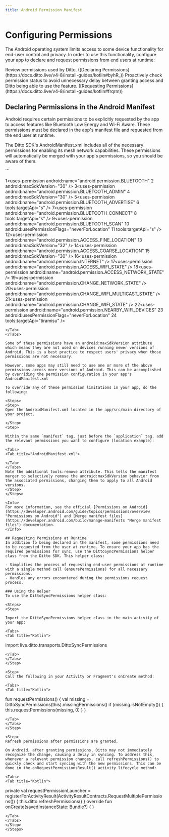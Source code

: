 ```yaml
---
title: Android Permission Manifest
---
```


# Configuring Permissions

The Android operating system limits access to some device functionality for end-user control and privacy. In order to use this functionality, configure your app to declare and request permissions from end users at runtime:

<Steps>
<Step>
Review permissions used by Ditto. ([Declaring Permissions](https://docs.ditto.live/v4-8/install-guides/kotlin#byhR_))
</Step>
<Step>
Proactively check permission status to avoid unnecessary delay between granting access and Ditto being able to use the feature. ([Requesting Permissions](https://docs.ditto.live/v4-8/install-guides/kotlin#frqrm))
</Step>
</Steps>

## Declaring Permissions in the Android Manifest

Android requires certain permissions to be explicitly requested by the app to access features like Bluetooth Low Energy and Wi-Fi Aware. These permissions must be declared in the app's manifest file and requested from the end user at runtime.

The Ditto SDK's AndroidManifest.xml includes all of the necessary permissions for enabling its mesh network capabilities. These permissions will automatically be merged with your app's permissions, so you should be aware of them.

<Tabs>
<Tab title="AndroidManifest.xml">
```

1<uses-permission android:name\="android.permission.BLUETOOTH" 2 android:maxSdkVersion\="30" /> 3<uses-permission android:name\="android.permission.BLUETOOTH_ADMIN" 4 android:maxSdkVersion\="30" /> 5<uses-permission android:name\="android.permission.BLUETOOTH_ADVERTISE" 6 tools:targetApi\="s" /> 7<uses-permission android:name\="android.permission.BLUETOOTH_CONNECT" 8 tools:targetApi\="s" /> 9<uses-permission android:name\="android.permission.BLUETOOTH_SCAN" 10 android:usesPermissionFlags\="neverForLocation" 11 tools:targetApi\="s" /> 12<uses-permission android:name\="android.permission.ACCESS_FINE_LOCATION" 13 android:maxSdkVersion\="32" /> 14<uses-permission android:name\="android.permission.ACCESS_COARSE_LOCATION" 15 android:maxSdkVersion\="30" /> 16<uses-permission android:name\="android.permission.INTERNET" /> 17<uses-permission android:name\="android.permission.ACCESS_WIFI_STATE" /> 18<uses-permission android:name\="android.permission.ACCESS_NETWORK_STATE" /> 19<uses-permission android:name\="android.permission.CHANGE_NETWORK_STATE" /> 20<uses-permission android:name\="android.permission.CHANGE_WIFI_MULTICAST_STATE" /> 21<uses-permission android:name\="android.permission.CHANGE_WIFI_STATE" /> 22<uses-permission android:name\="android.permission.NEARBY_WIFI_DEVICES" 23 android:usesPermissionFlags\="neverForLocation" 24 tools:targetApi\="tiramisu" />

```
</Tab>
</Tabs>

Some of these permissions have an android:maxSdkVersion attribute which means they are not used on devices running newer versions of Android. This is a best practice to respect users' privacy when those permissions are not necessary.

However, some apps may still need to use one or more of the above permissions across more versions of Android. This can be accomplished by overriding the permission configuration in your app's AndroidManifest.xml

To override any of these permission limitations in your app, do the following:

<Steps>
<Step>
Open the AndroidManifest.xml located in the app/src/main directory of your project.

</Step>
<Step>

Within the same `manifest` tag, just before the `application` tag, add the relevant permissions you want to configure (location example):

<Tabs>
<Tab title="AndroidManifest.xml">
```

<uses-permission android:name="android.permission.ACCESS\_FINE\_LOCATION" tools:remove="android:maxSdkVersion" /> <uses-permission android:name="android.permission.ACCESS\_COARSE\_LOCATION" tools:remove="android:maxSdkVersion" />

```
</Tab>
</Tabs>
Note the additional tools:remove attribute. This tells the manifest merger to selectively remove the android:maxSdkVersion behavior from the associated permissions, changing them to apply to all Android versions.
</Step>
</Steps>

<Info>
For more information, see the official [Permissions on Android](https://developer.android.com/guide/topics/permissions/overview "Permissions on Android") and [Merge manifest files](https://developer.android.com/build/manage-manifests "Merge manifest files") documentation.
</Info>

## Requesting Permissions at Runtime
In addition to being declared in the manifest, some permissions need to be requested from the user at runtime. To ensure your app has the required permissions for sync, use the DittoSyncPermissions helper class from the Ditto SDK. This helper class:

- Simplifies the process of requesting end-user permissions at runtime with a single method call (ensurePermissions) for all necessary permissions.
- Handles any errors encountered during the permissions request process.

### Using the Helper
To use the DittoSyncPermissions helper class:

<Steps>
<Step>

Import the DittoSyncPermissions helper class in the main activity of your app:

<Tabs>
<Tab title="Kotlin">
```

import live.ditto.transports.DittoSyncPermissions
```
</Tab>
</Tabs>
</Step>

<Step>
Call the following in your Activity or Fragment's onCreate method:

<Tabs>
<Tab title="Kotlin">
```
fun requestPermissions() { val missing = DittoSyncPermissions(this).missingPermissions() if (missing.isNotEmpty()) { this.requestPermissions(missing, 0) } }
```
</Tab>
</Tabs>
</Step>

<Step>
Refresh permissions after permissions are granted.

On Android, after granting permissions, Ditto may not immediately recognize the change, causing a delay in syncing. To address this, whenever a relevant permission changes, call refreshPermissions() to quickly check and start syncing with the new permissions. This can be done in the onRequestPermissionsResult() activity lifecycle method:

<Tabs>
<Tab title="Kotlin">
```
private val requestPermissionLauncher = registerForActivityResult(ActivityResultContracts.RequestMultiplePermissions()) { this.ditto.refreshPermissions() } override fun onCreate(savedInstanceState: Bundle?) { }
```
</Tab>
</Tabs>
</Step>
</Steps>
